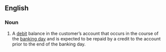 ==English==

===Noun===
{{en-noun|head=[[daylight]] [[overdraft]]}}

# {{label|en|banking}} A [[debit]] balance in the customer’s account that occurs in the course of the [[banking day]] and is expected to be repaid by a credit to the account prior to the end of the banking day.